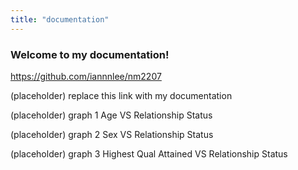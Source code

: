 ```yaml
---
title: "documentation"
---
```


### Welcome to my documentation!

<https://github.com/iannnlee/nm2207>

(placeholder) replace this link with my documentation

(placeholder) graph 1
Age VS Relationship Status

(placeholder) graph 2
Sex VS Relationship Status

(placeholder) graph 3
Highest Qual Attained VS Relationship Status


